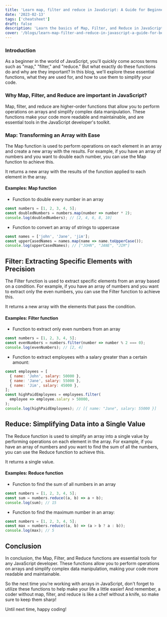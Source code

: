```yaml
---
title: 'Learn map, filter and reduce in JavaScript: A Guide for Beginners'
date: '2023-02-13'
tags: ['cheatsheet']
draft: false
description: 'Learn the basics of Map, Filter, and Reduce in JavaScript. Simplify array operations for more readable and efficient code. '
cover: '/blogs/learn-map-filter-and-reduce-in-javascript-a-guide-for-beginners/cover.jpg'
---
```


### Introduction

As a beginner in the world of JavaScript, you'll quickly come across terms such as "map," "filter," and "reduce." But what exactly do these functions do and why are they important? In this blog, we'll explore these essential functions, what they are used for, and how to use them to simplify your code.

### Why Map, Filter, and Reduce are important in JavaScript?

Map, filter, and reduce are higher-order functions that allow you to perform operations on arrays and simplify complex data manipulation. These functions make your code more readable and maintainable, and are essential tools in the JavaScript developer's toolkit.

### Map: Transforming an Array with Ease

The Map function is used to perform operations on each element in an array and create a new array with the results. For example, if you have an array of numbers and you want to double each number, you can use the Map function to achieve this.

It returns a new array with the results of the function applied to each element in the array.

#### Examples: Map function

- Function to double every number in an array

```javascript
const numbers = [1, 2, 3, 4, 5];
const doubledNumbers = numbers.map(number => number * 2);
console.log(doubledNumbers); // [2, 4, 6, 8, 10]
```

- Function to convert an array of strings to uppercase

```javascript
const names = ['john', 'Jane', 'jim'];
const upperCasedNames = names.map(name => name.toUpperCase());
console.log(upperCasedNames); // ["JOHN", "JANE", "JIM"]
```

## Filter: Extracting Specific Elements with Precision

The Filter function is used to extract specific elements from an array based on a condition. For example, if you have an array of numbers and you want to extract only the even numbers, you can use the Filter function to achieve this.

It returns a new array with the elements that pass the condition.

#### Examples: Filter function

- Function to extract only even numbers from an array

```javascript
const numbers = [1, 2, 3, 4, 5];
const evenNumbers = numbers.filter(number => number % 2 === 0);
console.log(evenNumbers); // [2, 4]
```

- Function to extract employees with a salary greater than a certain amount:

```javascript
const employees = [
  { name: 'John', salary: 50000 },
  { name: 'Jane', salary: 55000 },
  { name: 'Jim', salary: 45000 },
];
const highPaidEmployees = employees.filter(
  employee => employee.salary > 50000,
);
console.log(highPaidEmployees); // [{ name: "Jane", salary: 55000 }]
```

## Reduce: Simplifying Data into a Single Value

The Reduce function is used to simplify an array into a single value by performing operations on each element in the array. For example, if you have an array of numbers and you want to find the sum of all the numbers, you can use the Reduce function to achieve this.

It returns a single value.

#### Examples: Reduce function

- Function to find the sum of all numbers in an array

```javascript
const numbers = [1, 2, 3, 4, 5];
const sum = numbers.reduce((a, b) => a + b);
console.log(sum); // 15
```

- Function to find the maximum number in an array:

```javascript
const numbers = [1, 2, 3, 4, 5];
const max = numbers.reduce((a, b) => (a > b ? a : b));
console.log(max); // 5
```

## Conclusion

In conclusion, the Map, Filter, and Reduce functions are essential tools for any JavaScript developer. These functions allow you to perform operations on arrays and simplify complex data manipulation, making your code more readable and maintainable.

So the next time you're working with arrays in JavaScript, don't forget to utilize these functions to help make your life a little easier! And remember, a coder without map, filter, and reduce is like a chef without a knife, so make sure to keep them sharp!

Until next time, happy coding!
